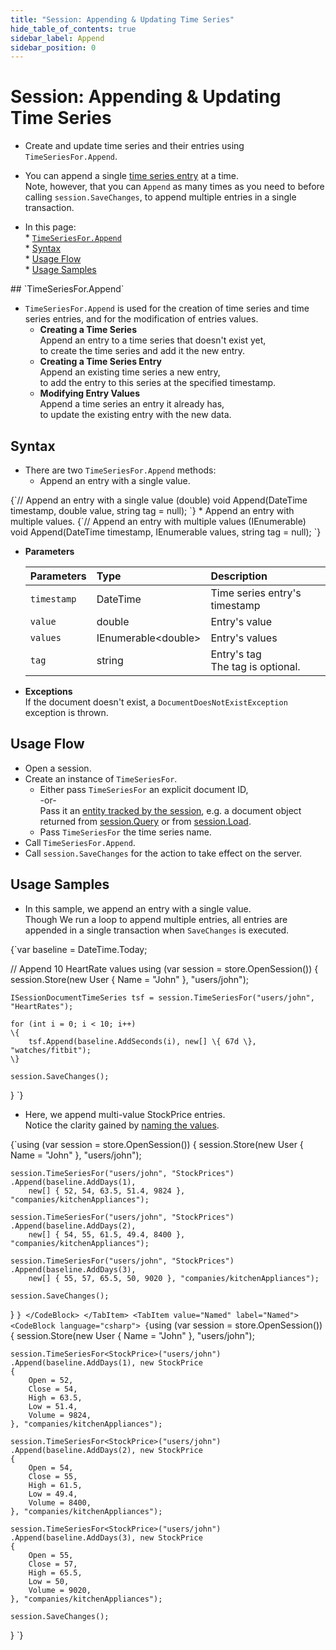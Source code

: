 ```yaml
---
title: "Session: Appending & Updating Time Series"
hide_table_of_contents: true
sidebar_label: Append
sidebar_position: 0
---
```



# Session: Appending & Updating Time Series
<Admonition type="note" title="">

* Create and update time series and their entries using `TimeSeriesFor.Append`.  

* You can append a single [time series entry](../../../../document-extensions/timeseries/design.mdx#time-series-entries) at a time.  
  Note, however, that you can `Append` as many times as you need to before calling 
  `session.SaveChanges`, to append multiple entries in a single transaction.  

* In this page:  
      * [`TimeSeriesFor.Append`](../../../../document-extensions/timeseries/client-api/session/append.mdx#timeseriesforappend)  
         * [Syntax](../../../../document-extensions/timeseries/client-api/session/append.mdx#syntax)  
         * [Usage Flow](../../../../document-extensions/timeseries/client-api/session/append.mdx#usage-flow)  
         * [Usage Samples](../../../../document-extensions/timeseries/client-api/session/append.mdx#usage-samples)  
</Admonition>
## `TimeSeriesFor.Append`

* `TimeSeriesFor.Append` is used for the creation of time series and 
  time series entries, and for the modification of entries values.  
   * **Creating a Time Series**  
     Append an entry to a time series that doesn't exist yet,  
     to create the time series and add it the new entry.  
   * **Creating a Time Series Entry**  
     Append an existing time series a new entry,  
     to add the entry to this series at the specified timestamp.  
   * **Modifying Entry Values**  
     Append a time series an entry it already has,  
     to update the existing entry with the new data. 



## Syntax

* There are two `TimeSeriesFor.Append` methods:  
   * Append an entry with a single value.  
<TabItem value="TimeSeriesFor-Append-definition-double" label="TimeSeriesFor-Append-definition-double">
<CodeBlock language="csharp">
{`// Append an entry with a single value (double)
void Append(DateTime timestamp, double value, string tag = null);
`}
</CodeBlock>
</TabItem>
   * Append an entry with multiple values.  
<TabItem value="TimeSeriesFor-Append-definition-inum" label="TimeSeriesFor-Append-definition-inum">
<CodeBlock language="csharp">
{`// Append an entry with multiple values (IEnumerable)
void Append(DateTime timestamp, IEnumerable<double> values, string tag = null);
`}
</CodeBlock>
</TabItem>

* **Parameters**  

    | Parameters | Type | Description |
    |:-------------|:-------------|:-------------|
    | `timestamp` | DateTime | Time series entry's timestamp |
    | `value` | double | Entry's value |
    | `values` | IEnumerable&lt;double&gt; | Entry's values |
    | `tag` | string | Entry's tag <br/> The tag is optional. |

* **Exceptions**  
  If the document doesn't exist, a `DocumentDoesNotExistException` exception is thrown.  



## Usage Flow

* Open a session.  
* Create an instance of `TimeSeriesFor`.  
    * Either pass `TimeSeriesFor` an explicit document ID,  
      -or-  
      Pass it an [entity tracked by the session](../../../../client-api/session/loading-entities.mdx), e.g. a document object returned from [session.Query](../../../../client-api/session/querying/how-to-query.mdx) or from [session.Load](../../../../client-api/session/loading-entities.mdx#load).  
    * Pass `TimeSeriesFor` the time series name.  
* Call `TimeSeriesFor.Append`.  
* Call `session.SaveChanges` for the action to take effect on the server.  



## Usage Samples

* In this sample, we append an entry with a single value.  
  Though We run a loop to append multiple entries, all entries are appended in a single 
  transaction when `SaveChanges` is executed.  
<TabItem value="timeseries_region_TimeSeriesFor-Append-TimeSeries-Range" label="timeseries_region_TimeSeriesFor-Append-TimeSeries-Range">
<CodeBlock language="csharp">
{`var baseline = DateTime.Today;

// Append 10 HeartRate values
using (var session = store.OpenSession())
\{
    session.Store(new User \{ Name = "John" \}, "users/john");

    ISessionDocumentTimeSeries tsf = session.TimeSeriesFor("users/john", "HeartRates");

    for (int i = 0; i < 10; i++)
    \{
        tsf.Append(baseline.AddSeconds(i), new[] \{ 67d \}, "watches/fitbit");
    \}

    session.SaveChanges();
\}
`}
</CodeBlock>
</TabItem>  

* Here, we append multi-value StockPrice entries.  
  Notice the clarity gained by [naming the values](../../../../document-extensions/timeseries/client-api/named-time-series-values.mdx).  
<Tabs groupId='languageSyntax'>
<TabItem value="Native" label="Native">
<CodeBlock language="csharp">
{`using (var session = store.OpenSession())
{
    session.Store(new User { Name = "John" }, "users/john");

    session.TimeSeriesFor("users/john", "StockPrices")
    .Append(baseline.AddDays(1),
        new[] { 52, 54, 63.5, 51.4, 9824 }, "companies/kitchenAppliances");

    session.TimeSeriesFor("users/john", "StockPrices")
    .Append(baseline.AddDays(2),
        new[] { 54, 55, 61.5, 49.4, 8400 }, "companies/kitchenAppliances");

    session.TimeSeriesFor("users/john", "StockPrices")
    .Append(baseline.AddDays(3),
        new[] { 55, 57, 65.5, 50, 9020 }, "companies/kitchenAppliances");

    session.SaveChanges();
}
`}
</CodeBlock>
</TabItem>
<TabItem value="Named" label="Named">
<CodeBlock language="csharp">
{`using (var session = store.OpenSession())
{
    session.Store(new User { Name = "John" }, "users/john");

    session.TimeSeriesFor<StockPrice>("users/john")
    .Append(baseline.AddDays(1), new StockPrice
    {
        Open = 52,
        Close = 54,
        High = 63.5,
        Low = 51.4,
        Volume = 9824,
    }, "companies/kitchenAppliances");

    session.TimeSeriesFor<StockPrice>("users/john")
    .Append(baseline.AddDays(2), new StockPrice
    {
        Open = 54,
        Close = 55,
        High = 61.5,
        Low = 49.4,
        Volume = 8400,
    }, "companies/kitchenAppliances");

    session.TimeSeriesFor<StockPrice>("users/john")
    .Append(baseline.AddDays(3), new StockPrice
    {
        Open = 55,
        Close = 57,
        High = 65.5,
        Low = 50,
        Volume = 9020,
    }, "companies/kitchenAppliances");

    session.SaveChanges();
}
`}
</CodeBlock>
</TabItem>
   </Tabs>




